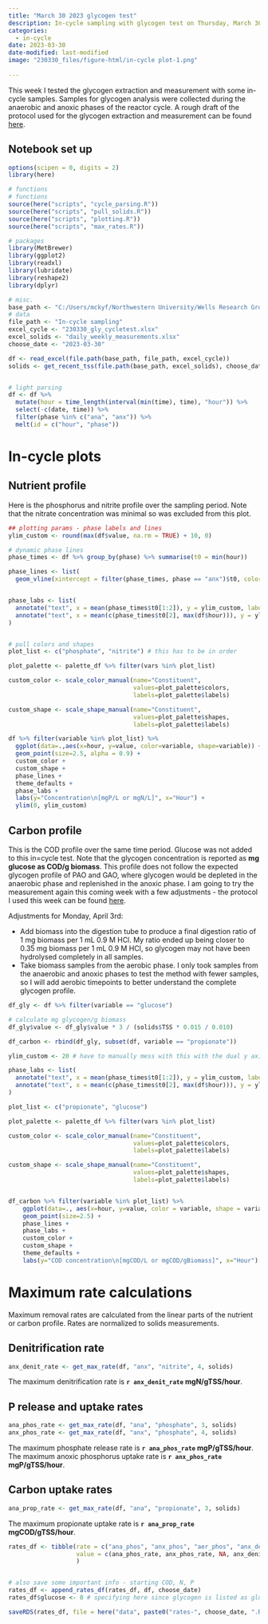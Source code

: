 ```yaml
---
title: "March 30 2023 glycogen test"
description: In-cycle sampling with glycogen test on Thursday, March 30 3023
categories:
  - in-cycle
date: 2023-03-30
date-modified: last-modified
image: "230330_files/figure-html/in-cycle plot-1.png"
    
---
```


This week I tested the glycogen extraction and measurement with some in-cycle samples. Samples for glycogen analysis were collected during the anaerobic and anoxic phases of the reactor cycle. A rough draft of the protocol used for the glycogen extraction and measurement can be found [here](https://mckennafarmer.notion.site/Glycogen-testing-d78b170286494ce695053984b7ba05c2). 


## Notebook set up

```r
options(scipen = 0, digits = 2)
library(here)

# functions
# functions
source(here("scripts", "cycle_parsing.R"))
source(here("scripts", "pull_solids.R"))
source(here("scripts", "plotting.R"))
source(here("scripts", "max_rates.R"))

# packages
library(MetBrewer)
library(ggplot2)
library(readxl)
library(lubridate)
library(reshape2)
library(dplyr)

# misc.
base_path <- "C:/Users/mckyf/Northwestern University/Wells Research Group - CANDO+P Reactor/04 Performance data/" 
# data
file_path <- "In-cycle sampling"
excel_cycle <- "230330_gly_cycletest.xlsx"
excel_solids <- "daily_weekly_measurements.xlsx"
choose_date <- "2023-03-30"

df <- read_excel(file.path(base_path, file_path, excel_cycle))
solids <- get_recent_tss(file.path(base_path, excel_solids), choose_date)


# light parsing
df <- df %>% 
  mutate(hour = time_length(interval(min(time), time), "hour")) %>%
  select(-c(date, time)) %>%
  filter(phase %in% c("ana", "anx")) %>%
  melt(id = c("hour", "phase"))


```


# In-cycle plots

## Nutrient profile

Here is the phosphorus and nitrite profile over the sampling period. Note that the nitrate concentration was minimal so was excluded from this plot. 

```r

## plotting params - phase labels and lines
ylim_custom <- round(max(df$value, na.rm = TRUE) + 10, 0)

# dynamic phase lines
phase_times <- df %>% group_by(phase) %>% summarise(t0 = min(hour))

phase_lines <- list(
  geom_vline(xintercept = filter(phase_times, phase == "anx")$t0, color="grey"))


phase_labs <- list(
  annotate("text", x = mean(phase_times$t0[1:2]), y = ylim_custom, label = "anaerobic"),
  annotate("text", x = mean(c(phase_times$t0[2], max(df$hour))), y = ylim_custom, label = "anoxic")
)


# pull colors and shapes
plot_list <- c("phosphate", "nitrite") # this has to be in order

plot_palette <- palette_df %>% filter(vars %in% plot_list)

custom_color <- scale_color_manual(name="Constituent",
                                   values=plot_palette$colors,
                                   labels=plot_palette$labels)

custom_shape <- scale_shape_manual(name="Constituent",
                                   values=plot_palette$shapes,
                                   labels=plot_palette$labels)

df %>% filter(variable %in% plot_list) %>%
  ggplot(data=.,aes(x=hour, y=value, color=variable, shape=variable)) +
  geom_point(size=2.5, alpha = 0.9) +
  custom_color +
  custom_shape +
  phase_lines +
  theme_defaults +
  phase_labs +
  labs(y="Concentration\n[mgP/L or mgN/L]", x="Hour") +
  ylim(0, ylim_custom)

```

## Carbon profile

This is the COD profile over the same time period. Glucose was not added to this in=cycle test. Note that the glycogen concentration is reported as **mg glucose as COD/g biomass**. This profile does not follow the expected glycogen profile of PAO and GAO, where glycogen would be depleted in the anaerobic phase and replenished in the anoxic phase. I am going to try the measurement again this coming week with a few adjustments - the protocol I used this week can be found [here](https://mckennafarmer.notion.site/Glycogen-testing-d78b170286494ce695053984b7ba05c2). 

Adjustments for Monday, April 3rd: 

* Add biomass into the digestion tube to produce a final digestion ratio of 1 mg biomass per 1 mL 0.9 M HCl. My ratio ended up being closer to 0.35 mg biomass per 1 mL 0.9 M HCl, so glycogen may not have been hydrolysed completely in all samples.
* Take biomass samples from the aerobic phase. I only took samples from the anaerobic and anoxic phases to test the method with fewer samples, so I will add aerobic timepoints to better understand the complete glycogen profile. 



```r

df_gly <- df %>% filter(variable == "glucose")

# calculate mg glycogen/g biomass
df_gly$value <- df_gly$value * 3 / (solids$TSS * 0.015 / 0.010)

df_carbon <- rbind(df_gly, subset(df, variable == "propionate"))

ylim_custom <- 20 # have to manually mess with this with the dual y axis

phase_labs <- list(
  annotate("text", x = mean(phase_times$t0[1:2]), y = ylim_custom, label = "anaerobic"),
  annotate("text", x = mean(c(phase_times$t0[2], max(df$hour))), y = ylim_custom, label = "anoxic")
)

plot_list <- c("propionate", "glucose")

plot_palette <- palette_df %>% filter(vars %in% plot_list)

custom_color <- scale_color_manual(name="Constituent",
                                   values=plot_palette$colors,
                                   labels=plot_palette$labels)

custom_shape <- scale_shape_manual(name="Constituent",
                                   values=plot_palette$shapes,
                                   labels=plot_palette$labels)


df_carbon %>% filter(variable %in% plot_list) %>%
    ggplot(data=., aes(x=hour, y=value, color = variable, shape = variable)) +
    geom_point(size=2.5) +
    phase_lines +
    phase_labs + 
    custom_color + 
    custom_shape + 
    theme_defaults +
    labs(y="COD concentration\n[mgCOD/L or mgCOD/gBiomass]", x="Hour")


```


# Maximum rate calculations
Maximum removal rates are calculated from the linear parts of the nutrient or carbon profile. Rates are normalized to solids measurements. 

## Denitrification rate

```r

anx_denit_rate <- get_max_rate(df, "anx", "nitrite", 4, solids)

```

The maximum denitrification rate is **`r anx_denit_rate` mgN/gTSS/hour**. 


## P release and uptake rates
```r

ana_phos_rate <- get_max_rate(df, "ana", "phosphate", 3, solids)
anx_phos_rate <- get_max_rate(df, "anx", "phosphate", 4, solids)

```

The maximum phosphate release rate is **`r ana_phos_rate` mgP/gTSS/hour**.   
The maximum anoxic phosphorus uptake rate is **`r anx_phos_rate` mgP/gTSS/hour**.  

## Carbon uptake rates
```r

ana_prop_rate <- get_max_rate(df, "ana", "propionate", 3, solids)

```

The maximum propionate uptake rate is **`r ana_prop_rate` mgCOD/gTSS/hour**.


```r

rates_df <- tibble(rate = c("ana_phos", "anx_phos", "aer_phos", "anx_denit", "ana_prop", "ana_glu"),
                   value = c(ana_phos_rate, anx_phos_rate, NA, anx_denit_rate, ana_prop_rate, NA),
                   )


# also save some important info - starting COD, N, P
rates_df <- append_rates_df(rates_df, df, choose_date)
rates_df$glucose <- 0 # specifying here since glycogen is listed as glucose for plotting purposes, maybe retool this later

saveRDS(rates_df, file = here("data", paste0("rates-", choose_date, ".RDS")))

```

